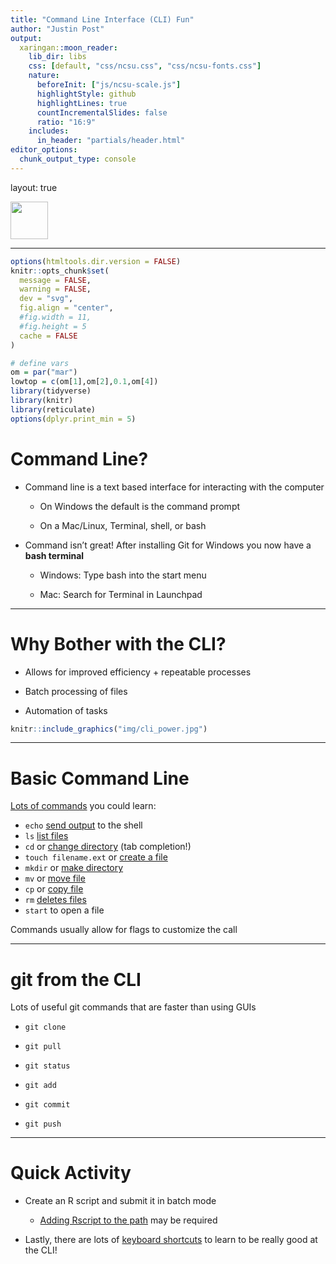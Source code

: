 ```yaml
---
title: "Command Line Interface (CLI) Fun"
author: "Justin Post"
output:
  xaringan::moon_reader:
    lib_dir: libs
    css: [default, "css/ncsu.css", "css/ncsu-fonts.css"]
    nature:
      beforeInit: ["js/ncsu-scale.js"]
      highlightStyle: github
      highlightLines: true
      countIncrementalSlides: false
      ratio: "16:9"
    includes:
      in_header: "partials/header.html"
editor_options: 
  chunk_output_type: console
---
```



layout: true

<div class="my-footer"><img src="img/logo.png" style="height: 60px;"/></div> 

---

```r
options(htmltools.dir.version = FALSE)
knitr::opts_chunk$set(
  message = FALSE,
  warning = FALSE,
  dev = "svg",
  fig.align = "center",
  #fig.width = 11,
  #fig.height = 5
  cache = FALSE
)

# define vars
om = par("mar")
lowtop = c(om[1],om[2],0.1,om[4])
library(tidyverse)
library(knitr)
library(reticulate)
options(dplyr.print_min = 5)

```

# Command Line?

- Command line is a text based interface for interacting with the computer

    + On Windows the default is the command prompt
    
    + On a Mac/Linux, Terminal, shell, or bash
    
- Command isn't great!  After installing Git for Windows you now have a **bash terminal**

    + Windows: Type bash into the start menu
    
    + Mac: Search for Terminal in Launchpad
    
---


# Why Bother with the CLI?

- Allows for improved efficiency + repeatable processes

- Batch processing of files

- Automation of tasks

```r
knitr::include_graphics("img/cli_power.jpg")
```
    
    
---

# Basic Command Line 
    
[Lots of commands](https://linuxcommand.org/lc3_man_page_index.php#file) you could learn:

- `echo` [send output](https://linuxcommand.org/lc3_man_pages/echoh.html) to the shell
- `ls` [list files](https://linuxcommand.org/lc3_man_pages/ls1.html)
- `cd` or [change directory](https://linuxcommand.org/lc3_man_pages/cdh.html) (tab completion!)
- `touch filename.ext` or [create a file](https://linuxcommand.org/lc3_man_pages/touch1.html)
- `mkdir` or [make directory](https://linuxcommand.org/lc3_man_pages/mkdir1.html)
- `mv` or [move file](https://linuxcommand.org/lc3_man_pages/mv1.html)
- `cp` or [copy file](https://linuxcommand.org/lc3_man_pages/cp1.html)
- `rm` [deletes files](https://linuxcommand.org/lc3_man_pages/rm1.html)
- `start` to open a file

Commands usually allow for flags to customize the call
    
<!--open terminal
- run echo to print hello world
- use ls to see the files, use ls -a to see everything
- use cd to move to the OnlineProgramFunTimes folder
- git pull
- use mkdir to create a new directory
- use touch to create a new file
- start to open the file
- set default text editor to notepad ++
- edit the file with notepad ++
- git status, add, commit, and push changes    
-->    
    
    
---

# git from the CLI

Lots of useful git commands that are faster than using GUIs

- `git clone`

- `git pull`

- `git status`

- `git add`

- `git commit`

- `git push`
    

---

# Quick Activity

- Create an R script and submit it in batch mode

    + [Adding Rscript to the path](https://info201.github.io/r-intro.html) may be required


- Lastly, there are lots of [keyboard shortcuts](https://gist.github.com/tuxfight3r/60051ac67c5f0445efee) to learn to be really good at the CLI!    